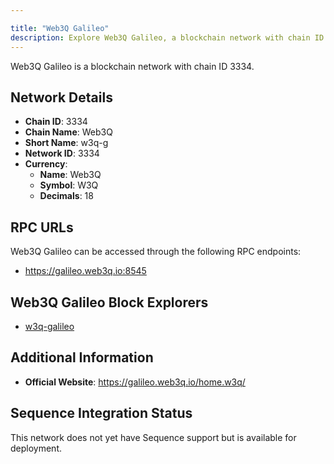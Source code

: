 ```yaml
---

title: "Web3Q Galileo"
description: Explore Web3Q Galileo, a blockchain network with chain ID 3334. Learn about its native currency, Web3Q, and how to interact with the network.
---
```




Web3Q Galileo is a blockchain network with chain ID 3334.

## Network Details

- **Chain ID**: 3334
- **Chain Name**: Web3Q
- **Short Name**: w3q-g
- **Network ID**: 3334
- **Currency**: 
  - **Name**: Web3Q
  - **Symbol**: W3Q
  - **Decimals**: 18

## RPC URLs

Web3Q Galileo can be accessed through the following RPC endpoints:

- https://galileo.web3q.io:8545

## Web3Q Galileo Block Explorers

- [w3q-galileo](https://explorer.galileo.web3q.io)

## Additional Information

- **Official Website**: https://galileo.web3q.io/home.w3q/

## Sequence Integration Status

This network does not yet have Sequence support but is available for deployment.
